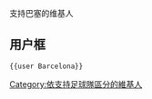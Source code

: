 支持巴塞的维基人

==用户框==
 <nowiki>{{user Barcelona}}</nowiki>

[[Category:依支持足球隊區分的維基人|Category:依支持足球隊區分的維基人]]